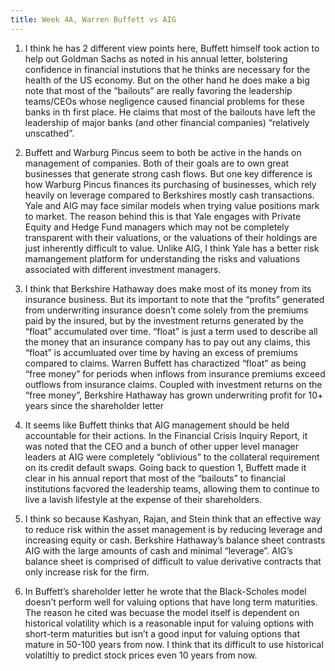 ```yaml
---
title: Week 4A, Warren Buffett vs AIG
---
```


1. I think he has 2 different view points here, Buffett himself took action to help out Goldman Sachs as noted in his annual letter, bolstering confidence in financial instutions that he thinks are necessary for the health of the US economy. But on the other hand he does make a big note that most of the "bailouts" are really favoring the leadership teams/CEOs whose negligence caused financial problems for these banks in th first place. He claims that most of the bailouts have left the leadership of major banks (and other financial companies) "relatively unscathed".

2. Buffett and Warburg Pincus seem to both be active in the hands on management of companies. Both of their goals are to own great businesses that generate strong cash flows. But one key difference is how Warburg Pincus finances its purchasing of businesses, which rely heavily on leverage compared to Berkshires mostly cash transactions. Yale and AIG may face similar models when trying value positions mark to market. The reason behind this is that Yale engages with Private Equity and Hedge Fund managers which may not be completely transparent with their valuations, or the valuations of their holdings are just inherently difficult to value. Unlike AIG, I think Yale has a better risk mamangement platform for understanding the risks and valuations associated with different investment managers. 

3. I think that Berkshire Hathaway does make most of its money from its insurance business. But its important to note that the "profits" generated from underwriting insurance doesn't come solely from the premiums paid by the insured, but by the investment returns generated by the "float" accumulated over time. "float" is just a term used to describe all the money that an insurance company has to pay out any claims, this "float" is accumluated over time by having an excess of premiums compared to claims. Warren Buffett has charactized "float" as being "free money" for periods when inflows from insurance premiums exceed outflows from insurance claims. Coupled with investment returns on the "free money", Berkshire Hathaway has grown underwriting profit for 10+ years since the shareholder letter



4. It seems like Buffett thinks that AIG management should be held accountable for their actions. In the Financial Crisis Inquiry Report, it was noted that the CEO and a bunch of other upper level manager leaders at AIG were completely "oblivious" to the collateral requirement on its credit default swaps. Going back to question 1, Buffett made it clear in his annual report that most of the "bailouts" to financial institutions facvored the leadership teams, allowing them to continue to live a lavish lifestyle at the expense of their shareholders. 

5. I think so because Kashyan, Rajan, and Stein think that an effective way to reduce risk within the asset management is by reducing leverage and increasing equity or cash. Berkshire Hathaway's balance sheet contrasts AIG with the large amounts of cash and minimal "leverage". AIG's balance sheet is comprised of difficult to value derivative contracts that only increase risk for the firm.  


6. In Buffett's shareholder letter he wrote that the Black-Scholes model doesn't perform well for valuing options that have long term maturities. The reason he cited was becuase the model itself is dependent on historical volatility which is a reasonable input for valuing options with short-term maturities but isn't a good input for valuing options that mature in 50-100 years from now. I think that its difficult to use historical volatiltiy to predict stock prices even 10 years from now. 

